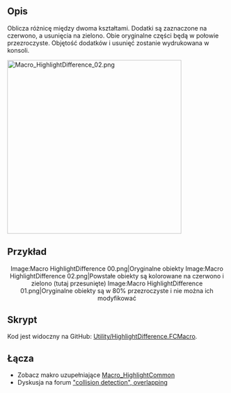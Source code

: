 <languages/>

{{Macro/pl
|Name=HighlightDifference
|Description=Oblicza różnicę między dwoma kształtami. Dodatki są zaznaczone na czerwono, a usunięcia na zielono. Obie oryginalne części będą w połowie przezroczyste. Objętość dodatków i usunięć zostanie wydrukowana w konsoli.
|Author=Gaël Ecorchard
|Download=[https://wiki.freecad.org/images/2/2e/HighlightDifference.png Ikonka paska narzędzi]
|Version=1.0
|Date=2015-09-24
}}

<span id="Description"></span>
==Opis==

Oblicza różnicę między dwoma kształtami. Dodatki są zaznaczone na czerwono, a usunięcia na zielono. Obie oryginalne części będą w połowie przezroczyste. Objętość dodatków i usunięć zostanie wydrukowana w konsoli.

{{Codeextralink|https://raw.githubusercontent.com/FreeCAD/FreeCAD-macros/master/Utility/HighlightDifference.FCMacro}}

[[File:Macro HighlightDifference 02.png|400px]]
{{Caption|Różnica wyników dwóch utworzonych obiektów}}

<span id="Example"></span>
==Przykład==

<center>
<gallery widths="200" heights="220">
Image:Macro HighlightDifference 00.png|Oryginalne obiekty
Image:Macro HighlightDifference 02.png|Powstałe obiekty są kolorowane na czerwono i zielono (tutaj przesunięte)
Image:Macro HighlightDifference 01.png|Oryginalne obiekty są w 80% przezroczyste i nie można ich modyfikować
</gallery>
</center>
{{clear}}

<span id="Script"></span>
==Skrypt==

Kod jest widoczny na GitHub: [https://github.com/FreeCAD/FreeCAD-macros/blob/master/Utility/HighlightDifference.FCMacro Utility/HighlightDifference.FCMacro].

<span id="Links"></span>
==Łącza==

* Zobacz makro uzupełniające [[Macro_HighlightCommon|Macro_HighlightCommon]]
* Dyskusja na forum [https://forum.freecad.org/viewtopic.php?f=22&t=12426 "collision detection", overlapping]